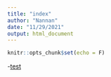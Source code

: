 ```yaml
---
title: "index"
author: "Nannan"
date: "11/29/2021"
output: html_document
---
```



```r
knitr::opts_chunk$set(echo = F)

```


-[test](SlideLatex.pdf)
